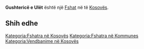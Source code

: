 {{Fshat në Kosovës
 | Emri                = Gushtericë e Ulët
| sqi_N_name = Gushtericë e Ulët
| sqi_N_FULL_NAME_RO = Gushtericë e Ulët
| sqi_N_FULL_NAME_ND_RO = Gushterice e Ulet
| sqi_N_SORT_NAME_RG = GUSHTERICEEULET
| sqi_N_FULL_NAME_RG = Gushtericë e Ulët
| sqi_N_FULL_NAME_ND_RG = Gushterice e Ulet
| sqi_V_name = Gushtericë e Poshtëme
| sqi_V_FULL_NAME_RO = Gushtericë e Poshtëme Shapc i Poshtëm Gushterica e Ultë
| sqi_V_FULL_NAME_ND_RO = Gushterice e Poshteme Shapc i Poshtem Gushterica e Ulte
| sqi_V_SORT_NAME_RG = GUSHTERICEEPOSHTEME SHAPCIPOSHTEM GUSHTERICAEULTE
| sqi_V_FULL_NAME_RG = Gushtericë e Poshtëme Shapc i Poshtëm Gushterica e Ultë
| sqi_V_FULL_NAME_ND_RG = Gushterice e Poshteme Shapc i Poshtem Gushterica e Ulte
| srp_N_name = Donja Gušterica
| srp_N_FULL_NAME_RO = Donja Gušterica
| srp_N_FULL_NAME_ND_RO = Donja Gusterica
| srp_N_SORT_NAME_RG = DONJAGUSTERICA
| srp_N_FULL_NAME_RG = Donja Gušterica
| srp_N_FULL_NAME_ND_RG = Donja Gusterica
| srp_NS_name = Доња Гуштерица
| srp_NS_FULL_NAME_RO = Доња Гуштерица
| srp_NS_FULL_NAME_ND_RO = Доња Гуштерица
| srp_NS_SORT_NAME_RG = ДОЊАГУШТЕРИЦА
| srp_NS_FULL_NAME_RG = Доња Гуштерица
| srp_NS_FULL_NAME_ND_RG = Доња Гуштерица

 | Emri (Rasa dhanore) = 
 | Figura              = 
 | Shteti              = Kosovo
 | Komuna              = 
 | Kodi postar         = 
 | Sipërfaqja          = 

 | Popullsia           = 

 | Regj. i popullsisë  = 
 | Dend. e popullsisë  = 
 | Faqja zyrtare       = 
 <!--- Koordinatat ----> 
 | Gjerësia            = 42.549167
 | Gjatësia            = 21.184444
 | Lartësia            = 
}}
'''Gushtericë e Ulët''' është një [[Fshat]] në [[]] të [[Kosovës]].

<!-- == Gjeografia == -->
<!-- == Historia == -->
<!-- == Demografia == -->
== Shih edhe ==
{{Komuna }}
{{Kosovo-Administrata-Cung}}

[[Kategoria:Fshatra në Kosovës]]
[[Kategoria:Fshatra në Kommunes ]]
[[Kategoria:Vendbanime në Kosovës]]